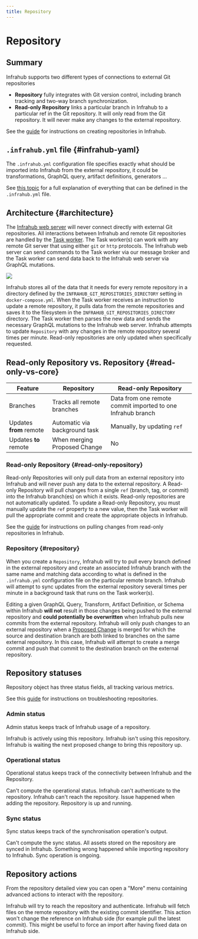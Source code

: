 ```yaml
---
title: Repository
---
```


# Repository

## Summary

Infrahub supports two different types of connections to external Git repositories

- **Repository** fully integrates with Git version control, including branch tracking and two-way branch synchronization.
- **Read-only Repository** links a particular branch in Infrahub to a particular ref in the Git repository. It will only read from the Git repository. It will never make any changes to the external repository.

See the [guide](../guides/repository) for instructions on creating repositories in Infrahub.

## `.infrahub.yml` file {#infrahub-yaml}

The `.infrahub.yml` configuration file specifies exactly what should be imported into Infrahub from the external repository, it could be transformations, GraphQL query, artifact definitions, generators ...

See [this topic](../topics/infrahub-yml) for a full explanation of everything that can be defined in the `.infrahub.yml` file.

## Architecture {#architecture}

The [Infrahub web server](../reference/api-server) will never connect directly with external Git repositories. All interactions between Infrahub and remote Git repositories are handled by the [Task worker](../reference/git-agent). The Task worker(s) can work with any remote Git server that using either `git` or `http` protocols. The Infrahub web server can send commands to the Task worker via our message broker and the Task worker can send data back to the Infrahub web server via GraphQL mutations.

![](../media/repository_architecture.excalidraw.svg)

Infrahub stores all of the data that it needs for every remote repository in a directory defined by the `INFRAHUB_GIT_REPOSITORIES_DIRECTORY` setting in `docker-compose.yml`. When the Task worker receives an instruction to update a remote repository, it pulls data from the remote repositories and saves it to the filesystem in the `INFRAHUB_GIT_REPOSITORIES_DIRECTORY` directory. The Task worker then parses the new data and sends the necessary GraphQL mutations to the Infrahub web server. Infrahub attempts to update `Repository` with any changes in the remote repository several times per minute. Read-only repositories are only updated when specifically requested.

<!-- vale off -->
## Read-only Repository vs. Repository {#read-only-vs-core}
<!-- vale on -->

Feature                 | Repository                | Read-only Repository
------------------------|-------------------------------|---------------------
Branches                | Tracks all remote branches    | Data from one remote commit imported to one Infrahub branch
Updates **from** remote | Automatic via background task | Manually, by updating `ref`
Updates **to** remote   | When merging Proposed Change  | No

<!-- vale off -->
### Read-only Repository {#read-only-repository}
<!-- vale on -->

Read-only Repositories will only pull data from an external repository into Infrahub and will never push any data to the external repository. A Read-only Repository will pull changes from a single `ref` (branch, tag, or commit) into the Infrahub branch(es) on which it exists. Read-only repositories are not automatically updated. To update a Read-only Repository, you must manually update the `ref` property to a new value, then the Task worker will pull the appropriate commit and create the appropriate objects in Infrahub.

See the [guide](../guides/repository) for instructions on pulling changes from read-only repositories in Infrahub.

### Repository {#repository}

When you create a `Repository`, Infrahub will try to pull every branch defined in the external repository and create an associated Infrahub branch with the same name and matching data according to what is defined in the `.infrahub.yml` configuration file on the particular remote branch. Infrahub will attempt to sync updates from the external repository several times per minute in a background task that runs on the Task worker(s).

Editing a given GraphQL Query, Transform, Artifact Definition, or Schema within Infrahub **will not** result in those changes being pushed to the external repository and **could potentially be overwritten** when Infrahub pulls new commits from the external repository. Infrahub will only push changes to an external repository when a [Proposed Change](../topics/proposed-change) is merged for which the source and destination branch are both linked to branches on the same external repository. In this case, Infrahub will attempt to create a merge commit and push that commit to the destination branch on the external repository.

## Repository statuses

Repository object has three status fields, all tracking various metrics.

See this [guide](../guides/repository) for instructions on troubleshooting repositories.

### Admin status

Admin status keeps track of Infrahub usage of a repository.

<Tabs>
    <TabItem value="Active" default>
        Infrahub is actively using this repository.
    </TabItem>
    <TabItem value="Inactive" default>
        Infrahub isn't using this repository.
    </TabItem>
    <TabItem value="Staging" default>
        Infrahub is waiting the next proposed change to bring this repository up.
    </TabItem>
</Tabs>

### Operational status

Operational status keeps track of the connectivity between Infrahub and the Repository.

<Tabs>
    <TabItem value="Unknown" default>
        Can't compute the operational status.
    </TabItem>
    <TabItem value="Error cred">
        Infrahub can't authenticate to the repository.
    </TabItem>
    <TabItem value="Error connection">
        Infrahub can't reach the repository.
    </TabItem>
    <TabItem value="Error">
        Issue happened when adding the repository.
    </TabItem>
    <TabItem value="Online">
        Repository is up and running.
    </TabItem>
</Tabs>

### Sync status

Sync status keeps track of the synchronisation operation's output.

<Tabs>
    <TabItem value="Unknown" default>
        Can't compute the sync status.
    </TabItem>
    <TabItem value="In sync">
        All assets stored on the repository are synced in Infrahub.
    </TabItem>
    <TabItem value="Error import">
        Something wrong happened while importing repository to Infrahub.
    </TabItem>
    <TabItem value="Syncing">
        Sync operation is ongoing.
    </TabItem>
</Tabs>

## Repository actions

From the repository detailed view you can open a "More" menu containing advanced actions to interact with the repository.

<Tabs>
    <TabItem value="Check connectivity" default>
        Infrahub will try to reach the repository and authenticate.
    </TabItem>
    <TabItem value="Reimport last commit">
        Infrahub will fetch files on the remote repository with the existing commit identifier. This action won't change the reference on Infrahub side (for example pull the latest commit). This might be useful to force an import after having fixed data on Infrahub side.
    </TabItem>
</Tabs>
